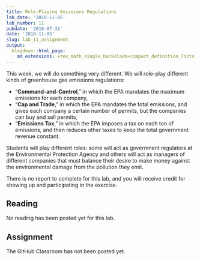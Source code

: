 ```yaml
---
title: Role-Playing Emissions Regulations
lab_date: '2018-11-05'
lab_number: 11
pubdate: '2018-07-31'
date: '2018-11-05'
slug: lab_11_assignment
output:
  blogdown::html_page:
    md_extensions: +tex_math_single_backslash+compact_definition_lists
---
```

This week, we will do something very different. We will role-play different kinds of greenhouse gas emissions regulations: 

* "**Command-and-Control**," in which the EPA mandates the maximum emissions for each company, 
* "**Cap and Trade**," in which the EPA mandates the total emissions, and gives each company a certain number of permits, but the companies can buy and sell permits,
* "**Emissions Tax**," in which the EPA imposes a tax on each ton of emissions, and then reduces other taxes to keep the total government revenue constant.

Students will play different roles: some will act as government regulators at the Environmental Protection Agency and others will act as managers of different companies that must balance their desire to make money against the environmental damage from the pollution they emit.

There is no report to complete for this lab, and you will receive credit for showing up and participating in the exercise.

## Reading

No reading has been posted yet for this lab.


## Assignment

The GitHub Classroom has not been posted yet.
